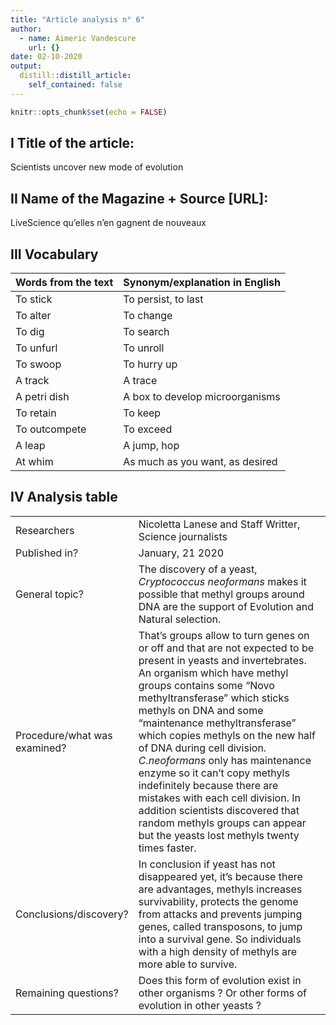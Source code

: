 ```yaml
---
title: "Article analysis n° 6"
author:
  - name: Aimeric Vandescure
    url: {}
date: 02-10-2020
output:
  distill::distill_article:
    self_contained: false
---
```


```r
knitr::opts_chunk$set(echo = FALSE)
```

## I Title of the article: 

Scientists uncover new mode of evolution


## II Name of the Magazine + Source [URL]:

LiveScience  qu'elles n'en gagnent de nouveaux

## III Vocabulary 

| Words from the text | Synonym/explanation in English |
| ------------------- | ------------------------------ |
| To stick   | To persist, to last                   |
|   To alter     | To change         |
|  To dig   |  To search  |
|  To unfurl  |   To unroll   |
| To swoop  | To hurry up  |
|  A track  |  A trace  |
|  A petri dish  |  A box to develop microorganisms  |
|  To retain  |  To keep  |
|  To outcompete  |  To exceed  |
|  A leap  |  A jump, hop  |
|  At whim  |  As much as you want, as desired  |

## IV Analysis table 

|                              |                                                                     |
| ---------------------------- | ------------------------------------------------------------------- |
| Researchers                  | Nicoletta Lanese and Staff Writter, Science journalists                        |
| Published in?                | January, 21 2020                                                       |
| General topic?               |  The discovery of a yeast, *Cryptococcus neoformans* makes it possible that methyl groups around DNA are the support of Evolution and Natural selection.                     |
| Procedure/what was examined? | That's groups allow to turn genes on or off and that are not expected to be present in yeasts and invertebrates. An organism which have methyl groups contains some "Novo methyltransferase" which sticks methyls on DNA and some "maintenance methyltransferase" which copies methyls on the new half of DNA during cell division. *C.neoformans* only has maintenance enzyme so it can't copy methyls indefinitely because there are mistakes with each cell division. In addition scientists discovered that random methyls groups can appear but the yeasts lost methyls twenty times faster. |
| Conclusions/discovery?       |  In conclusion if yeast has not disappeared yet, it's because there are advantages, methyls increases survivability, protects the genome from attacks and prevents jumping genes, called transposons, to jump into a survival gene. So individuals with a high density of methyls are more able to survive.      |
| Remaining questions?         | Does this form of evolution exist in other organisms ? Or other forms of evolution in other yeasts ? |

